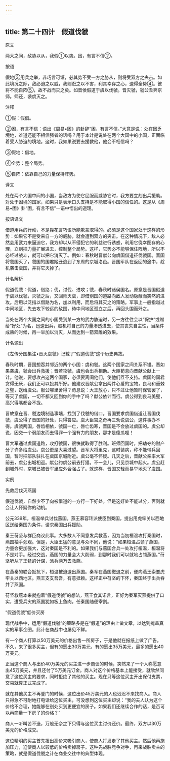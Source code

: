 ```yaml
---
---
---
```

title: 第二十四计　假道伐虢
---




原文

两大之间，敌胁以从，我假①以势。困，有言不信②。

按语

假地③用兵之举，非巧言可诳，必其势不受一方之胁从，则将受双方之夹击。如此境况之际，敌必迫之以威，我则诳之以不害，利其幸存之心，速得全势④。彼将不能自阵⑤，故不战而灭之矣。如晋侯假道于虞以伐虢。晋灭虢，虢公丑奔京师。师还，袭虞灭之。

注释

①假：假借。

②困，有言不信：语出《周易•困》的卦辞“困，有言不信。”大意是说：处在困乏境地，难道还能不相信强者的话吗？用于本计是说处在两个大国中的小国，正面临着受人胁迫的境地。这时，我如果说要去援救他，他会不相信吗？

③假地：借地。

④全势：整个局势。

⑤自阵：依靠自己的力量保持阵势。

译文

处在两个大国中间的小国，当敌方为使它屈服而威胁它时，我方要立刻出兵援助。对处于困境的国家，如果只是表示口头支持是不能取得小国的信任的。这是从《周易•困》卦“困，有言不信”一语中悟出的道理。

按语译文

借道用兵的行动，不是靠花言巧语所能欺蒙取得的。必须是这个国家处于这样的形势：如果它不是受来自一方的威胁，就会遭到双方的夹击。在这种情况下，敌人必然会用武力来逼迫它，我方却以从不侵犯它的利益进行诱惑，利用它侥幸图存的心理，立刻把力量扩展进去，控制整个局势。这样，它势必不能够保住阵地，所以不必经过战斗，就可以把它消灭了。例如：春秋时晋献公向虞国借道征伐虢国。晋国将虢国灭了，虢国的国君姬丑逃到了东周的京城洛邑。晋国军队在返回的途中，趁机袭击虞国，并将它灭掉了。

计名解析

假道伐虢：假道，借路；伐，讨伐、进攻；虢，春秋时诸侯国名。原意是晋国假道于虞以伐虢，灭虢之后，又回师灭虞，即借别国的道路向敌人发动隐蔽而突然的进攻。后用以泛指以借路为名，加以利用，而后将其灭之的策略。军事上一般指越过中间地区，先去攻下较远的敌国，待中间地区孤立之后，再回头围而歼之。

当处在两个大国之间的小国受到某一方的武力胁迫时，另一方往往会以“保护”或赠给“好处”为名，迅速出兵，趁机将自己的力量渗透进去，使其丧失自主性，当条件成熟的时候，再一举加以消灭，从而达到一箭双雕的效果。

计名源出

《左传分国集注•晋灭虞虢》记载了“假道伐虢”这个历史典故。

春秋时期，晋国想吞并邻近的两个小国：虞和虢。这两个国家之间关系不错。晋如果袭虞，虢会出兵救援；晋若攻虢，虞也会出兵相助。大臣荀息向晋献公献上一计。他说，要想攻占这两个国家，必须要离间他们，使他们互不支持。虞国的国君贪得无厌，我们正可以投其所好。他建议晋献公拿出两件心爱的宝物，良马和垂棘之璧，送给虞公。献公哪里舍得？荀息说：大王放心，只不过让他暂时保管罢了，等灭了虞国，一切不都又回到你的手中了吗？献公依计而行。虞公得到良马美璧，高兴得嘴都合不拢。

晋故意在晋、虢边境制造事端，找到了伐虢的借口。晋国要求虞国借道让晋国伐虢，虞公得了晋国的好处，只得答应。虞大臣宫之奇再三劝说虞公，这件事办不得。虞虢两国，唇齿相依，虢国一亡，唇亡齿寒，晋国是不会放过虞国的。虞公却说，因交一个弱朋友而去得罪一个强有力的朋友，那才是傻瓜哩！

晋大军通过虞国道路，攻打虢国，很快就取得了胜利。班师回国时，把劫夺的财产分了许多给虞公。虞公更是大喜过望。晋军大将里克，这时装病，称不能带兵回国，暂时把部队驻扎在虞国京城附近。虞公毫不怀疑。几天之后，晋献公亲率大军前去，虞公出城相迎。献公约虞公前去打猎。不一会儿，只见京城中起火。虞公赶到城外时，京城已被晋军里应外合强占了。就这样，晋国又轻而易举地灭了虞国。

实例

先救后伐灭燕国

假道伐虢，自然少不了向被借道的一方行一下好处。但是这好处不能过分，否则就会让人怀疑你的动机。

公元339年，桓温举兵讨伐燕国。燕王慕容玮派使臣到秦国，提出用虎牢关以西地区送给秦国为条件，请求秦国出兵援助。

秦王苻坚与群臣商议此事。大多数人不同意发兵救燕，因为当初桓温攻打秦国时，燕国袖手旁观。但是，大臣王猛的意见与众不同，他说：“如果桓温占领了燕国，力量会更加强大，这对秦国是不利的。如果我们与燕国合兵一处攻打桓温，桓温将不是对手。经过交战，燕国的力量会大大削弱，到那时我们可以就地占领燕国。”苻坚听从了王猛的计谋，派兵两万去救燕。

在燕秦的联合抵抗下，桓温被迫退出燕国。秦军在燕国撤退之前，便向燕王索要虎牢关以西地区。燕王支支吾吾，有意抵赖。这样正中苻坚的下怀，秦国终于出兵吞并了燕国。

苻坚救燕本来就抱着“假道伐虢”的想法，燕王食其诺言，正好为秦军灭燕提供了口实，遭受兵灾的燕国犹如板上鱼肉，任秦国随便宰割。

“假道伐虢”低价买房

现代战争中，运用“假道伐虢”的策略多是在“假道”的理由上做文章，以达到掩盖真实的军事企图。此计在商战中也屡见不鲜。

有一个商人打算以50万美元的价格出售一所房子，于是他就在报纸上做了广告。不久，来了很多买主，但有的愿出30万美元，有的愿出35万美元，最多的愿出40万美元。

正当这个商人与出价40万美元的买主进一步商谈的时候，突然来了一个人称愿意出45万美元，并且还付了5万美元订金。商人对这个价格基本上能接受，就欣然同意了这位买主的要求，同时拒绝了其他的买主。现在只等这位买主开出保付支票，交易就算正式完成了。

就在其他买主不再登门的时候，这位出价45万美元的人也迟迟不来找商人。商人只得急不可耐地打电话给这位买主，可没想到这位买主却说：“我的夫人认为这个价格不合理，她能够在别处买到更便宜的房子。如果我们还继续合作的话，是否可以再商量一下房子的价格？”

商人一听叫苦不迭，万般无奈之下只得与这位买主讨价还价。最终，双方以30万美元的价格成交。

这位精明的买主首先报出高价来吸引商人，使商人打发走了其他买主。然后他再施加压力，迫使商人以较低的价格卖掉房子。这种先战胜竞争对手，再来战胜卖主的策略，就是假道伐虢之计在商业交往中的典型体现。